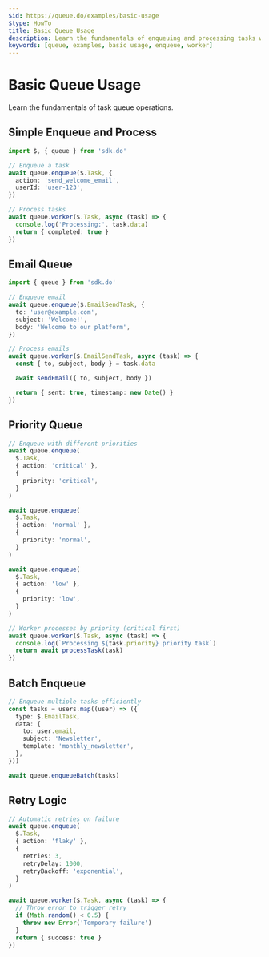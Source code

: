 ```yaml
---
$id: https://queue.do/examples/basic-usage
$type: HowTo
title: Basic Queue Usage
description: Learn the fundamentals of enqueuing and processing tasks with queue.do.
keywords: [queue, examples, basic usage, enqueue, worker]
---
```


# Basic Queue Usage

Learn the fundamentals of task queue operations.

## Simple Enqueue and Process

```typescript
import $, { queue } from 'sdk.do'

// Enqueue a task
await queue.enqueue($.Task, {
  action: 'send_welcome_email',
  userId: 'user-123',
})

// Process tasks
await queue.worker($.Task, async (task) => {
  console.log('Processing:', task.data)
  return { completed: true }
})
```

## Email Queue

```typescript
import { queue } from 'sdk.do'

// Enqueue email
await queue.enqueue($.EmailSendTask, {
  to: 'user@example.com',
  subject: 'Welcome!',
  body: 'Welcome to our platform',
})

// Process emails
await queue.worker($.EmailSendTask, async (task) => {
  const { to, subject, body } = task.data

  await sendEmail({ to, subject, body })

  return { sent: true, timestamp: new Date() }
})
```

## Priority Queue

```typescript
// Enqueue with different priorities
await queue.enqueue(
  $.Task,
  { action: 'critical' },
  {
    priority: 'critical',
  }
)

await queue.enqueue(
  $.Task,
  { action: 'normal' },
  {
    priority: 'normal',
  }
)

await queue.enqueue(
  $.Task,
  { action: 'low' },
  {
    priority: 'low',
  }
)

// Worker processes by priority (critical first)
await queue.worker($.Task, async (task) => {
  console.log(`Processing ${task.priority} priority task`)
  return await processTask(task)
})
```

## Batch Enqueue

```typescript
// Enqueue multiple tasks efficiently
const tasks = users.map((user) => ({
  type: $.EmailTask,
  data: {
    to: user.email,
    subject: 'Newsletter',
    template: 'monthly_newsletter',
  },
}))

await queue.enqueueBatch(tasks)
```

## Retry Logic

```typescript
// Automatic retries on failure
await queue.enqueue(
  $.Task,
  { action: 'flaky' },
  {
    retries: 3,
    retryDelay: 1000,
    retryBackoff: 'exponential',
  }
)

await queue.worker($.Task, async (task) => {
  // Throw error to trigger retry
  if (Math.random() < 0.5) {
    throw new Error('Temporary failure')
  }
  return { success: true }
})
```
